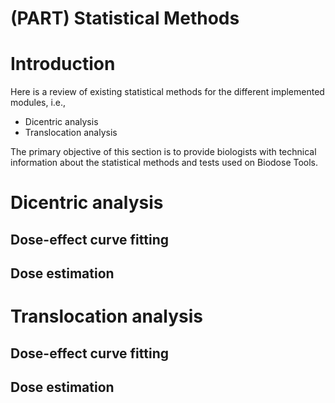 # (PART) Statistical Methods {-}

# Introduction 
Here is a review of existing statistical methods for the different implemented modules, i.e., 
 
- Dicentric analysis
- Translocation analysis

The primary objective of this section is to provide biologists with technical information about the statistical methods and tests used on Biodose Tools.

# Dicentric analysis

## Dose-effect curve fitting

## Dose estimation

# Translocation analysis

## Dose-effect curve fitting

## Dose estimation

